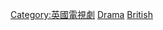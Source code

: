{{Portal|電視|英国}}

[[Category:英國電視劇|Category:英國電視劇]]
[[Category:英國電視劇各集列表|Drama]]
[[Category:電視劇各集列表|British]]